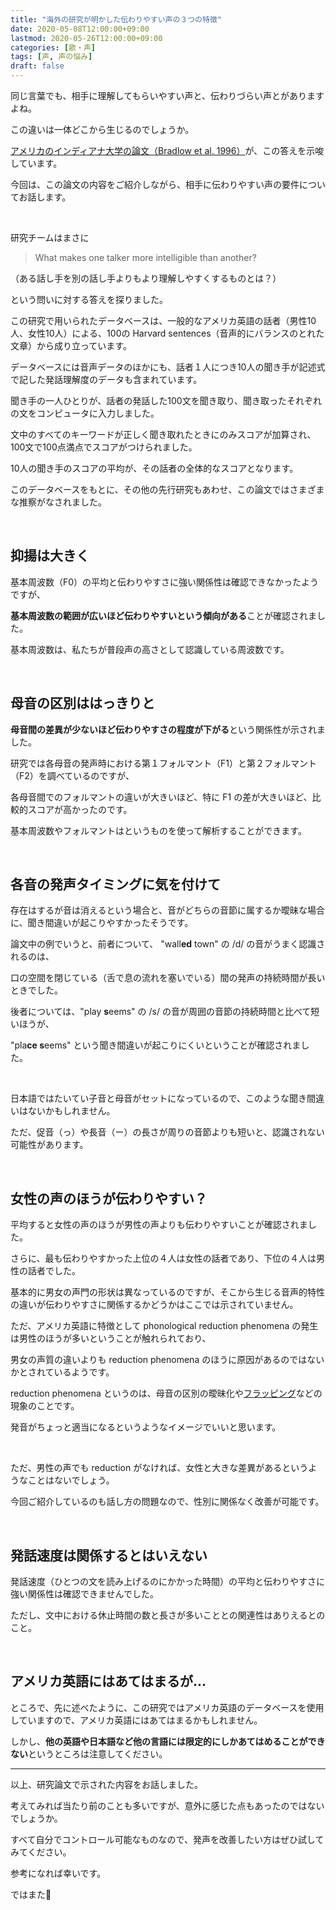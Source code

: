 ```yaml
---
title: "海外の研究が明かした伝わりやすい声の３つの特徴"
date: 2020-05-08T12:00:00+09:00
lastmod: 2020-05-26T12:00:00+09:00
categories: [歌・声]
tags: [声, 声の悩み]
draft: false
---
```


同じ言葉でも、相手に理解してもらいやすい声と、伝わりづらい声とがありますよね。

この違いは一体どこから生じるのでしょうか。

[アメリカのインディアナ大学の論文（Bradlow et al. 1996）](https://www.ncbi.nlm.nih.gov/pmc/articles/PMC3066472/)が、この答えを示唆しています。

今回は、この論文の内容をご紹介しながら、相手に伝わりやすい声の要件についてお話します。

<!--more-->

<br/>

研究チームはまさに

> What makes one talker more intelligible than another?

（ある話し手を別の話し手よりもより理解しやすくするものとは？）

という問いに対する答えを探りました。

この研究で用いられたデータベースは、一般的なアメリカ英語の話者（男性10人、女性10人）による、100の Harvard sentences（音声的にバランスのとれた文章）から成り立っています。

データベースには音声データのほかにも、話者１人につき10人の聞き手が記述式で記した発話理解度のデータも含まれています。

聞き手の一人ひとりが、話者の発話した100文を聞き取り、聞き取ったそれぞれの文をコンピュータに入力しました。

文中のすべてのキーワードが正しく聞き取れたときにのみスコアが加算され、100文で100点満点でスコアがつけられました。

10人の聞き手のスコアの平均が、その話者の全体的なスコアとなります。

このデータベースをもとに、その他の先行研究もあわせ、この論文ではさまざまな推察がなされました。

<br/>

## 抑揚は大きく

基本周波数（F0）の平均と伝わりやすさに強い関係性は確認できなかったようですが、

**基本周波数の範囲が広いほど伝わりやすいという傾向がある**ことが確認されました。

基本周波数は、私たちが普段声の高さとして認識している周波数です。

<br/>

## 母音の区別ははっきりと

**母音間の差異が少ないほど伝わりやすさの程度が下がる**という関係性が示されました。

研究では各母音の発声時における第１フォルマント（F1）と第２フォルマント（F2）を調べているのですが、

各母音間でのフォルマントの違いが大きいほど、特に F1 の差が大きいほど、比較的スコアが高かったのです。

基本周波数やフォルマントは<pstlk label="スペクトラムアナライザ" to="analyze-voice/#スペクトラムアナライザ" />というものを使って解析することができます。

<relpos link="formant-toha" />

<br/>

## 各音の発声タイミングに気を付けて

存在はするが音は消えるという場合と、音がどちらの音節に属するか曖昧な場合に、聞き間違いが起こりやすかったそうです。

論文中の例でいうと、前者について、 "wall**ed** town" の /d/ の音がうまく認識されるのは、

口の空間を閉じている（舌で息の流れを塞いでいる）間の発声の持続時間が長いときでした。

後者については、"play **s**eems" の /s/ の音が周囲の音節の持続時間と比べて短いほうが、

"pla**ce s**eems" という聞き間違いが起こりにくいということが確認されました。

<br/>

日本語ではたいてい子音と母音がセットになっているので、このような聞き間違いはないかもしれません。

ただ、促音（っ）や長音（ー）の長さが周りの音節よりも短いと、認識されない可能性があります。

<br/>

## 女性の声のほうが伝わりやすい？

平均すると女性の声のほうが男性の声よりも伝わりやすいことが確認されました。

さらに、最も伝わりやすかった上位の４人は女性の話者であり、下位の４人は男性の話者でした。

基本的に男女の声門の形状は異なっているのですが、そこから生じる音声的特性の違いが伝わりやすさに関係するかどうかはここでは示されていません。

ただ、アメリカ英語に特徴として phonological reduction phenomena の発生は男性のほうが多いということが触れられており、

男女の声質の違いよりも reduction phenomena のほうに原因があるのではないかとされているようです。

reduction phenomena というのは、母音の区別の曖昧化や[フラッピング](https://ja.wikipedia.org/wiki/%E3%83%95%E3%83%A9%E3%83%83%E3%83%94%E3%83%B3%E3%82%B0)などの現象のことです。

発音がちょっと適当になるというようなイメージでいいと思います。

<br/>

ただ、男性の声でも reduction がなければ、女性と大きな差異があるというようなことはないでしょう。

今回ご紹介しているのも話し方の問題なので、性別に関係なく改善が可能です。

<relpos link="hikui-koe-merideme" />

<br/>

## 発話速度は関係するとはいえない

発話速度（ひとつの文を読み上げるのにかかった時間）の平均と伝わりやすさに強い関係性は確認できませんでした。

ただし、文中における休止時間の数と長さが多いこととの関連性はありえるとのこと。

<br/>

## アメリカ英語にはあてはまるが…

ところで、先に述べたように、この研究ではアメリカ英語のデータベースを使用していますので、アメリカ英語にはあてはまるかもしれません。

しかし、**他の英語や日本語など他の言語には限定的にしかあてはめることができない**というところは注意してください。

<relpos link="higengo-communication" />

---

以上、研究論文で示された内容をお話しました。

考えてみれば当たり前のことも多いですが、意外に感じた点もあったのではないでしょうか。

すべて自分でコントロール可能なものなので、発声を改善したい方はぜひ試してみてください。

参考になれば幸いです。

ではまた👋
